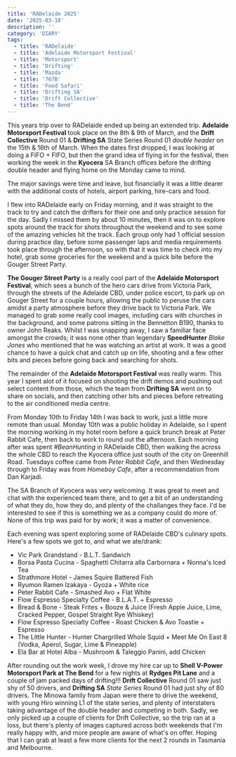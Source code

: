 ```yaml
---
title: 'RADelaide 2025'
date: '2025-03-18'
description: ''
category: 'DIARY'
tags:
  - title: 'RADelaide'
  - title: 'Adelaide Motorsport Festival'
  - title: 'Motorsport'
  - title: 'Drifting'
  - title: 'Mazda'
  - title: '767B'
  - title: 'Food Safari'
  - title: 'Drifting SA'
  - title: 'Drift Collective'
  - title: 'The Bend'
---
```


This years trip over to RADelaide ended up being an extended trip. **Adelaide Motorsport Festival** took place on the 8th & 9th of March, and the **Drift Collective** Round 01 & **Drifting SA** State Series Round 01 _double header_ on the 15th & 16th of March. When the dates first dropped, I was looking at doing a FIFO + FIFO, but then the grand idea of flying in for the festival, then working the week in the **Kyocera** SA Branch offices before the drifting double header and flying home on the Monday came to mind.

The major savings were time and leave, but financially it was a little dearer with the additional costs of hotels, airport parking, hire-cars and food.

I flew into RADelaide early on Friday morning, and it was straight to the track to try and catch the drifters for their one and only practice session for the day. Sadly I missed them by about 10 minutes, then it was on to explore spots around the track for shots throughout the weekend and to see some of the amazing vehicles hit the track. Each group only had 1 official session during practice day, before some passenger laps and media requirements took place through the afternoon, so with that it was time to check into my hotel, grab some groceries for the weekend and a quick bite before the Gouger Street Party.

**The Gouger Street Party** is a really cool part of the **Adelaide Motorsport Festival**, which sees a bunch of the hero cars drive from Victoria Park, through the streets of the Adelaide CBD, under police escort, to park up on Gouger Street for a couple hours, allowing the public to peruse the cars amidst a party atmosphere before they drive back to Victoria Park. We managed to grab some really cool images, including cars with churches in the background, and some patrons sitting in the Bennetton B190, thanks to owner John Reaks. Whilst I was snapping away, I saw a familiar face amongst the crowds; it was none other than legendary **SpeedHunter** _Blake Jones_ who mentioned that he was watching an artist at work. It was a good chance to have a quick chat and catch up on life, shooting and a few other bits and pieces before going back and searching for shots.

The remainder of the **Adelaide Motorsport Festival** was really warm. This year I spent alot of it focused on shooting the drift demos and pushing out select content from those, which the team from **Drifting SA** went on to share on socials, and then catching other bits and pieces before retreating to the air conditioned media centre.

From Monday 10th to Friday 14th I was back to work, just a little more remote than usual. Monday 10th was a public holiday in Adelaide, so I spent the morning working in my hotel room before a quick brunch break at Peter Rabbit Cafe, then back to work to round out the afternoon. Each morning after was spent _#BeanHunting_ in RADelaide CBD, then walking the across the whole CBD to reach the Kyocera office just south of the city on Greenhill Road. Tuesdays coffee came from _Peter Rabbit Cafe_, and then Wednesday through to Friday was from _Homeboy Cafe_, after a recommendation from Dan Karjadi.

The SA Branch of Kyocera was very welcoming. It was great to meet and chat with the experienced team there, and to get a bit of an understanding of what they do, how they do, and plenty of the challanges they face. I'd be interested to see if this is something we as a company could do more of. None of this trip was paid for by work; it was a matter of convenience.

Each evening was spent exploring some of RADelaide CBD's culinary spots. Here's a few spots we got to, and what we ate/drank:

- Vic Park Grandstand - B.L.T. Sandwich
- Borsa Pasta Cucina - Spaghetti Chitarra alla Carbornara + Nonna's Iced Tea
- Strathmore Hotel - James Squire Battered Fish
- Ryumon Ramen Izakaya - Gyoza + White rice
- Peter Rabbit Cafe - Smashed Avo + Flat White
- Flow Espresso Specialty Coffee - B.L.A.T. + Espresso
- Bread & Bone - Steak Frites + Booze & Juice (Fresh Apple Juice, Lime, Cracked Pepper, Gospel Straight Rye Whiskey)
- Flow Espresso Specialty Coffee - Roast Chicken & Avo Toastie + Espresso
- The Little Hunter - Hunter Chargrilled Whole Squid + Meet Me On East 8 (Vodka, Aperol, Sugar, Lime & Pineapple)
- Ela Bar at Hotel Alba - Mushroom & Taleggio Panini, add Chicken

After rounding out the work week, I drove my hire car up to **Shell V-Power Motorsport Park at The Bend** for a few nights at **Rydges Pit Lane** and a couple of jam packed days of drifting!!! **Drift Collective** Round 01 saw just shy of 50 drivers, and **Drifting SA** _State Series_ Round 01 had just shy of 80 drivers. The Minowa family from Japan were there to drive the weekend, with young Hiro winning L1 of the state series, and plenty of interstaters taking advantage of the double header and competing in both.
Sadly, we only picked up a couple of clients for Drift Collective, so the trip ran at a loss, but there's plenty of images captured across both weekends that I'm really happy with, and more people are aware of what's on offer. Hoping that I can grab at least a few more clients for the next 2 rounds in Tasmania and Melbourne.
